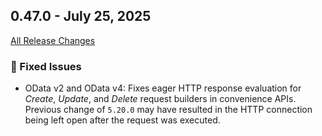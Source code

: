 ## 0.47.0 - July 25, 2025

[All Release Changes](https://github.com/SAP/cloud-sdk-java/releases/tag/rel%2F0.47.0)

### 🐛 Fixed Issues

- OData v2 and OData v4: Fixes eager HTTP response evaluation for _Create_, _Update_, and _Delete_ request builders in convenience APIs.
  Previous change of `5.20.0` may have resulted in the HTTP connection being left open after the request was executed.
